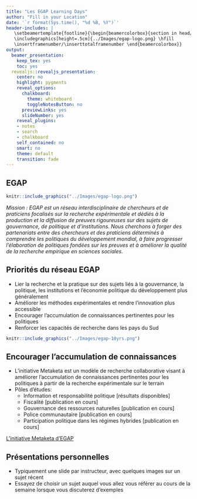 ```yaml
---
title: "Les EGAP Learning Days"
author: "Fill in your Location"
date: '`r format(Sys.time(), "%d %B, %Y")`'
header-includes: |
   \setbeamertemplate{footline}{\begin{beamercolorbox}{section in head/foot}
   \includegraphics[height=.5cm]{../Images/egap-logo.png} \hfill
   \insertframenumber/\inserttotalframenumber \end{beamercolorbox}}
output:
  beamer_presentation:
    keep_tex: yes
    toc: yes
  revealjs::revealjs_presentation:
    center: no
    highlight: pygments
    reveal_options:
      chalkboard:
        theme: whiteboard
        toggleNotesButton: no
      previewLinks: yes
      slideNumber: yes
    reveal_plugins:
    - notes
    - search
    - chalkboard
    self_contained: no
    smart: no
    theme: default
    transition: fade
---
```


## EGAP

```r
knitr::include_graphics("../Images/egap-logo.png")
```

*Mission : EGAP est un réseau interdisciplinaire de chercheurs et de praticiens focalisés sur la recherche expérimentale et dédiés à la production et la diffusion de preuves rigoureuses sur des sujets de gouvernance, de politique et d'institutions. Nous cherchons à forger des partenariats entre des chercheurs et des praticiens déterminés à comprendre les politiques du développement mondial, à faire progresser l'élaboration de politiques fondées sur les preuves et à améliorer la qualité de la recherche empirique en sciences sociales.*

## Priorités du réseau EGAP

- Lier la recherche et la pratique sur des sujets liés à la gouvernance, la politique, les institutions et l'économie politique du développement plus généralement
- Améliorer les méthodes expérimentales et rendre l'innovation plus accessible
- Encourager l'accumulation de connaissances pertinentes pour les politiques
- Renforcer les capacités de recherche dans les pays du Sud

```r
knitr::include_graphics("../Images/egap-10yrs.png")
```


## Encourager l'accumulation de connaissances

- L'initiative Metaketa est un modèle de recherche collaborative visant à améliorer l'accumulation de connaissances pertinentes pour les politiques à partir de la recherche expérimentale sur le terrain
- Pôles d'études:
    - Information et responsabilité politique [résultats disponibles]
    - Fiscalité [publication en cours]
    - Gouvernance des ressources naturelles [publication en cours]
    - Police communautaire [publication en cours]
    - Participation politique dans les régimes hybrides [publication en cours]

[L'initiative Metaketa d'EGAP](https://egap.org/metaketa)

## Présentations personnelles

- Typiquement une slide par instructeur, avec quelques images sur un sujet récent
- Essayez de choisir un sujet auquel vous allez vous référer au cours de la semaine lorsque vous discuterez d'exemples
